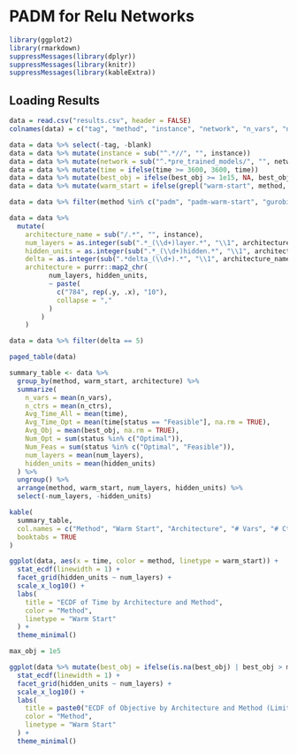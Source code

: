 # PADM for Relu Networks

```r
library(ggplot2)
library(rmarkdown)
suppressMessages(library(dplyr))
suppressMessages(library(knitr))
suppressMessages(library(kableExtra))
```

## Loading Results

```r
data = read.csv("results.csv", header = FALSE)
colnames(data) = c("tag", "method", "instance", "network", "n_vars", "n_ctrs", "status", "best_obj", "time", "blank")

data = data %>% select(-tag, -blank)
data = data %>% mutate(instance = sub("^.*//", "", instance))
data = data %>% mutate(network = sub("^.*pre_trained_models/", "", network))
data = data %>% mutate(time = ifelse(time >= 3600, 3600, time))
data = data %>% mutate(best_obj = ifelse(best_obj >= 1e15, NA, best_obj))
data = data %>% mutate(warm_start = ifelse(grepl("warm-start", method, ignore.case = TRUE), "Warm-Start", "Default"))

data = data %>% filter(method %in% c("padm", "padm-warm-start", "gurobi-nlp", "gurobi-nlp-first-found"))

data = data %>%
  mutate(
    architecture_name = sub("/.*", "", instance),
    num_layers = as.integer(sub(".*_(\\d+)layer.*", "\\1", architecture_name)),
    hidden_units = as.integer(sub(".*_(\\d+)hidden.*", "\\1", architecture_name)),
    delta = as.integer(sub(".*delta_(\\d+).*", "\\1", architecture_name)),
    architecture = purrr::map2_chr(
          num_layers, hidden_units,
          ~ paste(
            c("784", rep(.y, .x), "10"),
            collapse = ","
          )
        )
    )

data = data %>% filter(delta == 5)

paged_table(data)
```

```r
summary_table <- data %>%
  group_by(method, warm_start, architecture) %>%
  summarize(
    n_vars = mean(n_vars),
    n_ctrs = mean(n_ctrs),
    Avg_Time_All = mean(time),
    Avg_Time_Opt = mean(time[status == "Feasible"], na.rm = TRUE),
    Avg_Obj = mean(best_obj, na.rm = TRUE),
    Num_Opt = sum(status %in% c("Optimal")),
    Num_Feas = sum(status %in% c("Optimal", "Feasible")),
    num_layers = mean(num_layers),
    hidden_units = mean(hidden_units)
  ) %>%
  ungroup() %>%
  arrange(method, warm_start, num_layers, hidden_units) %>%
  select(-num_layers, -hidden_units)

kable(
  summary_table,
  col.names = c("Method", "Warm Start", "Architecture", "# Vars", "# Ctrs", "Avg. Time (All)", "Avg. Time (Feas)", "Avg. Obj.", "Num. Opt.", "Num. Feas."),
  booktabs = TRUE
)
```

```r
ggplot(data, aes(x = time, color = method, linetype = warm_start)) +
  stat_ecdf(linewidth = 1) +
  facet_grid(hidden_units ~ num_layers) +
  scale_x_log10() +
  labs(
    title = "ECDF of Time by Architecture and Method",
    color = "Method",
    linetype = "Warm Start"
  ) +
  theme_minimal()

max_obj = 1e5

ggplot(data %>% mutate(best_obj = ifelse(is.na(best_obj) | best_obj > max_obj, min(max_obj, max(best_obj, na.rm = TRUE)), best_obj)), aes(x = best_obj, color = method, linetype = warm_start)) +
  stat_ecdf(linewidth = 1) +
  facet_grid(hidden_units ~ num_layers) +
  scale_x_log10() +
  labs(
    title = paste0("ECDF of Objective by Architecture and Method (Limited to ", max_obj, ")"),
    color = "Method",
    linetype = "Warm Start"
  ) +
  theme_minimal()
```

